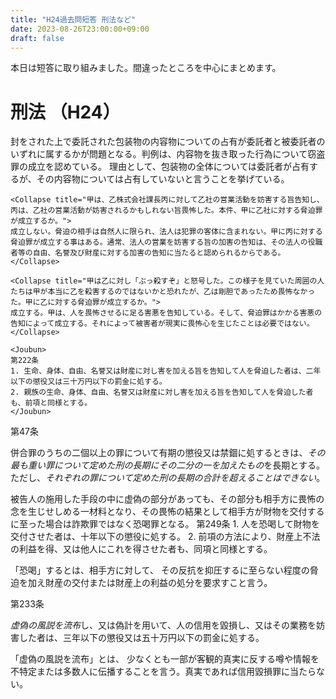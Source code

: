 ```yaml
---
title: "H24過去問短答 刑法など"
date: 2023-08-26T23:00:00+09:00
draft: false
---
```




本日は短答に取り組みました。間違ったところを中心にまとめます。

# 刑法 （H24）

<Collapse title="甲は乙から封かんされた現金10万円入りの封筒を渡されてに丙に届けるように依頼されたが、途中で封を開いて2万円を取り出してこれを自分のものにした後、残りの現金が入った封筒を丙に公布した。甲に窃盗罪は成立するか？">
封をされた上で委託された包装物の内容物についての占有が委託者と被委託者のいずれに属するかが問題となる。判例は、内容物を抜き取った行為について窃盗罪の成立を認めている。 理由として、包装物の全体については委託者が占有するが、その内容物については占有していないと言うことを挙げている。
</Collapse>

<Collapse title="脅迫罪">

    <Collapse title="甲は、乙株式会社課長丙に対して乙社の営業活動を妨害する旨告知し、丙は、乙社の営業活動が妨害されるかもしれない旨畏怖した。本件、甲に乙社に対する脅迫罪が成立するか。">
    成立しない。脅迫の相手は自然人に限られ、法人は犯罪の客体に含まれない。甲に丙に対する脅迫罪が成立する事はある。通常、法人の営業を妨害する旨の加害の告知は、その法人の役職者等の自由、名誉及び財産に対する加害の告知に当たると認められるからである。
    </Collapse>

    <Collapse title="甲は乙に対し「ぶっ殺すぞ」と怒号した。この様子を見ていた周囲の人たちは甲が本当に乙を殺害するのではないかと恐れたが、乙は剛胆であったため畏怖なかった。甲に乙に対する脅迫罪が成立するか。">
    成立する。甲は、人を畏怖させるに足る害悪を告知している。そして、脅迫罪はかかる害悪の告知によって成立する。それによって被害者が現実に畏怖心を生じたことは必要ではない。
    </Collapse>

    <Joubun>
    第222条
    1. 生命、身体、自由、名誉又は財産に対し害を加える旨を告知して人を脅迫した者は、二年以下の懲役又は三十万円以下の罰金に処する。
    2. 親族の生命、身体、自由、名誉又は財産に対し害を加える旨を告知して人を脅迫した者も、前項と同様とする。
    </Joubun>

</Collapse>

<Collapse title="併合罪の処断刑の上限は？">
<Joubun>
第47条

併合罪のうちの二個以上の罪について有期の懲役又は禁錮に処するときは、*その最も重い罪について定めた刑の長期にその二分の一を加えたもの*を長期とする。ただし、*それぞれの罪について定めた刑の長期の合計を超えることはできない*。
</Joubun>
</Collapse>

<Collapse title="乙に対して虚偽の事実を申し向け、乙を畏怖させて盗品を交付させた場合、詐欺罪と恐喝罪のいずれが成立するか。">
被告人の施用した手段の中に虚偽の部分があっても、その部分も相手方に畏怖の念を生じせしめる一材料となり、その畏怖の結果として相手方が財物を交付するに至った場合は詐欺罪ではなく恐喝罪となる。

<Joubun>
第249条
1. 人を恐喝して財物を交付させた者は、十年以下の懲役に処する。
2. 前項の方法により、財産上不法の利益を得、又は他人にこれを得させた者も、同項と同様とする。
</Joubun>

「恐喝」するとは、相手方に対して、 その反抗を抑圧するに至らない程度の脅迫を加え財産の交付または財産上の利益の処分を要求すこと言う。

</Collapse>

<Collapse title="信用毀損罪">
<Joubun>
第233条

*虚偽の風説を流布*し、又は偽計を用いて、人の信用を毀損し、又はその業務を妨害した者は、三年以下の懲役又は五十万円以下の罰金に処する。
</Joubun>

「虚偽の風説を流布」とは、 少なくとも一部が客観的真実に反する噂や情報を不特定または多数人に伝播することを言う。真実であれば信用毀損罪に当たらない。
</Collapse>

